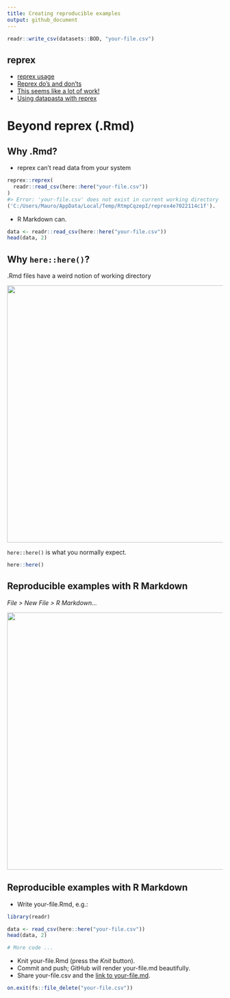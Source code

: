 ```yaml
---
title: Creating reproducible examples
output: github_document
---
```


```r
readr::write_csv(datasets::BOD, "your-file.csv")
```


## reprex

* [reprex usage](https://reprex.tidyverse.org/index.html#usage)
* [Reprex do’s and don’ts](https://reprex.tidyverse.org/articles/reprex-dos-and-donts.html)
* [This seems like a lot of work!](https://reprex.tidyverse.org/articles/reprex-dos-and-donts.html#this-seems-like-a-lot-of-work)
* [Using datapasta with reprex](https://reprex.tidyverse.org/articles/articles/datapasta-reprex.html)



# Beyond reprex (.Rmd)


## Why .Rmd?

* reprex can't read data from your system

```r
reprex::reprex(
  readr::read_csv(here::here("your-file.csv"))
)
#> Error: 'your-file.csv' does not exist in current working directory
('C:/Users/Mauro/AppData/Local/Temp/RtmpCqzepI/reprex4e7022114c1f').
```

* R Markdown can.

```r
data <- readr::read_csv(here::here("your-file.csv"))
head(data, 2)
```



## Why `here::here()`?

.Rmd files have a weird notion of working directory

<img src="https://i.imgur.com/2RQA3Kf.png" width=600/>

`here::here()` is what you normally expect.

```r
here::here()
```



## Reproducible examples with R Markdown

_File > New File > R Markdown..._

<img src="https://i.imgur.com/JcJYQXy.png" width=600 />



## Reproducible examples with R Markdown

* Write your-file.Rmd, e.g.:

```r
library(readr)

data <- read_csv(here::here("your-file.csv"))
head(data, 2)

# More code ...
```

* Knit your-file.Rmd (press the _Knit_ button).
* Commit and push; GitHub will render your-file.md beautifully.
* Share your-file.csv and the [link to your-file.md](https://github.com/2DegreesInvesting/ds-incubator/blob/master/2019-12-10_reprex.md).



```r
on.exit(fs::file_delete("your-file.csv"))
```

